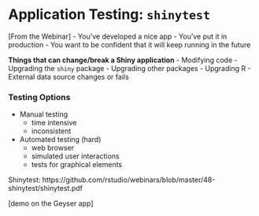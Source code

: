 # Application Testing: `shinytest`

[From the Webinar]
- You've developed a nice app
- You've put it in production
- You want to be confident that it will keep running in the future

**Things that can change/break a Shiny application**
- Modifying code
- Upgrading the `shiny` package
- Upgrading other packages
- Upgrading R
- External data source changes or fails

### Testing Options

- Manual testing
  - time intensive
  - inconsistent
- Automated testing (hard)
  - web browser
  - simulated user interactions
  - tests for graphical elements

Shinytest: https://github.com/rstudio/webinars/blob/master/48-shinytest/shinytest.pdf

[demo on the Geyser app]